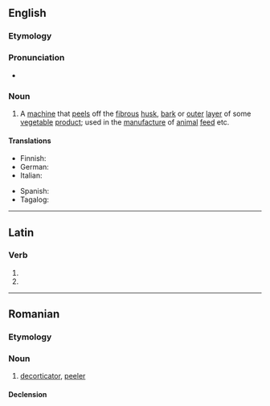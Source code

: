 ==English==

===Etymology===
{{suffix|en|decorticate|or}}

===Pronunciation===
* {{a|UK}} {{IPA|en|/diːˈkɔːtɪkeɪtə(ɹ)/}}

===Noun===
{{en-noun}}

# A [[machine]] that [[peel]]s off the [[fibrous]] [[husk]], [[bark]] or [[outer]] [[layer]] of some [[vegetable]] [[product]]; used in the [[manufacture]] of [[animal]] [[feed]] etc.

====Translations====
{{trans-top|peeling machine}}
* Finnish: {{t|fi|kuorimakone}}
* German: {{t|de|Schälmaschine|f}}
* Italian: {{t|it|decorcicatore|m}}
{{trans-mid}}
* Spanish: {{t|es|descortezador}}
* Tagalog: {{t|tl|luknapan}}
{{trans-bottom}}

----

==Latin==

===Verb===
{{la-verb-form|dēcorticātor}}

# {{inflection of|la|dēcorticō||2|s|futr|pasv|impr}}
# {{inflection of|la|dēcorticō||3|s|futr|pasv|impr}}

-----

==Romanian==

===Etymology===
{{suffix|ro|decortica|-tor}}

===Noun===
{{ro-noun|n|decorticatoare}}

# [[decorticator]], [[peeler]]

====Declension====
{{ro-noun-n}}